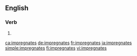 ==English==

===Verb===
{{head|en|verb form}}

# {{en-third-person singular of|impregnate}}

[[ca:impregnates]]
[[de:impregnates]]
[[fr:impregnates]]
[[ja:impregnates]]
[[simple:impregnates]]
[[fi:impregnates]]
[[vi:impregnates]]